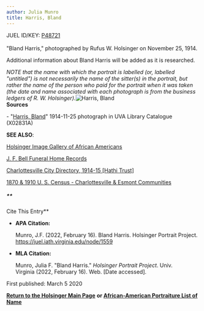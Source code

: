 ```yaml
---
author: Julia Munro
title: Harris, Bland
---
```

JUEL ID/KEY: [P48721](http://juel.iath.virginia.edu/public_person?person=48721 "P48721")****[  
](http://juel.iath.virginia.edu/public_person?person=48263 "P48263")****  
"Bland Harris," photographed by Rufus W. Holsinger on November 25, 1914.

Additional information about Bland Harris will be added as it is researched. 

_NOTE that the name with which the portrait is labelled (or, labelled "untitled") is not necessarily the name of the sitter(s) in the portrait, but rather the name of the person who paid for the portrait when it was taken (the date and name associated with each photograph is from the business ledgers of R. W. Holsinger)._![Harris, Bland](https://iiif.lib.virginia.edu/iiif/uva-lib:1042798/full/778,561/0/default.jpg "Harris, Bland")  
**Sources**

\- "[Harris, Bland](https://search.lib.virginia.edu/catalog/uva-lib:1042798#?c=0&m=0&s=0&cv=0&xywh=0%2C-80%2C4154%2C3080 "Harris, Bland")" 1914-11-25 photograph in UVA Library Catalogue (X02831A) 

  
  

**SEE ALSO**:

[Holsinger Image Gallery of African Americans](http://rwholsingerphotos.org/images.php "Holsinger Image Gallery of African Americans")

[J. F. Bell Funeral Home Records](http://www2.vcdh.virginia.edu/afam/raceandplace/perl_scripts/funeral_search.html "J. F. Bell Funeral Home Database")

[Charlottesville City Directory, 1914-15 \[Hathi Trust\]](https://catalog.hathitrust.org/Record/101954103 "Charlottesville City Directory, 1914-15") 

[1870 & 1910 U. S. Census - Charlottesville & Esmont Communities](http://www2.vcdh.virginia.edu/afam/raceandplace/census/search_both.html "1870 & 1910 U. S. Census: Charlottesville and Esmont Communities")

##### **  
Cite This Entry**

*   **APA Citation:**
    
    Munro, J.F. (2022, February 16). Bland Harris. Holsinger Portrait Project. https://juel.iath.virginia.edu/node/1559
    
*   **MLA Citation:**
    
    Munro, Julia F. "Bland Harris." _Holsinger Portrait Project_. Univ. Virginia (2022, February 16). Web. \[Date accessed\].
    

  
First published: March 5 2020  
  

[**Return to the Holsinger Main Page**](http://juel.iath.virginia.edu/node/980) **or [African-American Portraiture List of Name](http://juel.iath.virginia.edu/node/996)**